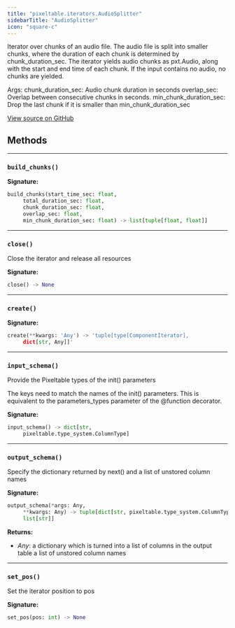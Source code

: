 ```yaml
---
title: "pixeltable.iterators.AudioSplitter"
sidebarTitle: "AudioSplitter"
icon: "square-c"
---
```


Iterator over chunks of an audio file. The audio file is split into smaller chunks, where the duration of each chunk is determined by chunk_duration_sec. The iterator yields audio chunks as pxt.Audio, along with the start and end time of each chunk. If the input contains no audio, no chunks are yielded.

Args: chunk_duration_sec: Audio chunk duration in seconds overlap_sec: Overlap between consecutive chunks in seconds. min_chunk_duration_sec: Drop the last chunk if it is smaller than min_chunk_duration_sec


<a href="https://github.com/pixeltable/pixeltable/blob/main/pixeltable/iterators/audio.py#L16" target="_blank">View source on GitHub</a>

## Methods


---

### `build_chunks()`

**Signature:**

```python
build_chunks(start_time_sec: float,
     total_duration_sec: float,
     chunk_duration_sec: float,
     overlap_sec: float,
     min_chunk_duration_sec: float) -> list[tuple[float, float]]
```


---

### `close()`

Close the iterator and release all resources


**Signature:**

```python
close() -> None
```


---

### `create()`

**Signature:**

```python
create(**kwargs: 'Any') -> 'tuple[type[ComponentIterator],
     dict[str, Any]]'
```


---

### `input_schema()`

Provide the Pixeltable types of the init() parameters


The keys need to match the names of the init() parameters. This is equivalent to the parameters_types parameter of the @function decorator.


**Signature:**

```python
input_schema() -> dict[str,
     pixeltable.type_system.ColumnType]
```


---

### `output_schema()`

Specify the dictionary returned by next() and a list of unstored column names


**Signature:**

```python
output_schema(*args: Any,
     **kwargs: Any) -> tuple[dict[str, pixeltable.type_system.ColumnType],
     list[str]]
```

**Returns:**

- *Any*: a dictionary which is turned into a list of columns in the output table a list of unstored column names



---

### `set_pos()`

Set the iterator position to pos


**Signature:**

```python
set_pos(pos: int) -> None
```

